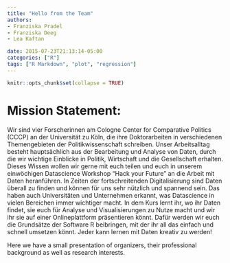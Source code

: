 ```yaml
---
title: "Hello from the Team"
authors: 
- Franziska Pradel
- Franziska Deeg
- Lea Kaftan

date: 2015-07-23T21:13:14-05:00
categories: ["R"]
tags: ["R Markdown", "plot", "regression"]
---
```


```r
knitr::opts_chunk$set(collapse = TRUE)
```

# Mission Statement: 

Wir sind vier Forscherinnen am Cologne Center for Comparative Politics (CCCP) an der Universität zu Köln, die ihre Doktorarbeiten in verschiedenen Themengebieten der Politikwissenschaft schreiben.
<!--more-->
Unser Arbeitsalltag besteht hauptsächlich aus der Bearbeitung und Analyse von Daten, durch die wir wichtige Einblicke in Politik, Wirtschaft und die Gesellschaft erhalten. Dieses Wissen wollen wir gerne mit euch teilen und euch in unserem einwöchigen Datascience Workshop “Hack your Future” an die Arbeit mit Daten heranführen. In Zeiten der fortschreitenden Digitalisierung sind Daten überall zu finden und können für uns sehr nützlich und spannend sein. Das haben auch Universitäten und Unternehmen erkannt, was Datascience in vielen Bereichen immer wichtiger macht. In dem Kurs lernt ihr, wo ihr Daten findet, sie euch für Analyse und Visualisierungen zu Nutze macht und wir ihr sie auf einer Onlineplattform präsentieren könnt. Dafür werden wir euch die Grundsätze der Software R beibringen, mit der ihr all das einfach und schnell umsetzen könnt. Jeder kann lernen mit Daten kreativ zu werden! 



Here we have a small presentation of organizers, their professional background as well as research interests.

